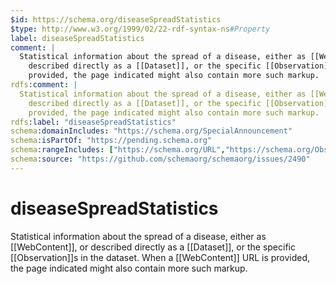 ```yaml
---
$id: https://schema.org/diseaseSpreadStatistics
$type: http://www.w3.org/1999/02/22-rdf-syntax-ns#Property
label: diseaseSpreadStatistics
comment: |
  Statistical information about the spread of a disease, either as [[WebContent]], or
    described directly as a [[Dataset]], or the specific [[Observation]]s in the dataset. When a [[WebContent]] URL is
    provided, the page indicated might also contain more such markup.
rdfs:comment: |
  Statistical information about the spread of a disease, either as [[WebContent]], or
    described directly as a [[Dataset]], or the specific [[Observation]]s in the dataset. When a [[WebContent]] URL is
    provided, the page indicated might also contain more such markup.
rdfs:label: "diseaseSpreadStatistics"
schema:domainIncludes: "https://schema.org/SpecialAnnouncement"
schema:isPartOf: "https://pending.schema.org"
schema:rangeIncludes: ["https://schema.org/URL","https://schema.org/Observation","https://schema.org/Dataset","https://schema.org/WebContent"]
schema:source: "https://github.com/schemaorg/schemaorg/issues/2490"
---
```


# diseaseSpreadStatistics

Statistical information about the spread of a disease, either as [[WebContent]], or
  described directly as a [[Dataset]], or the specific [[Observation]]s in the dataset. When a [[WebContent]] URL is
  provided, the page indicated might also contain more such markup.

